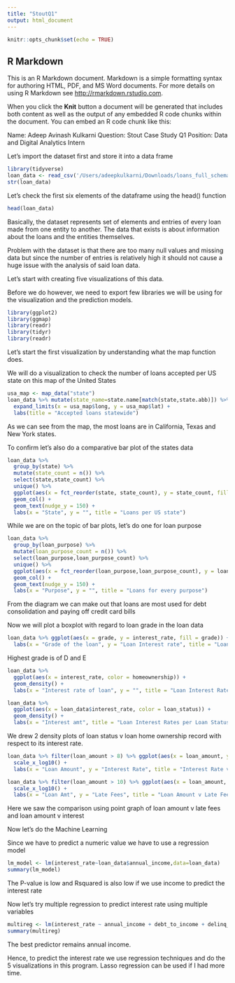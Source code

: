 ```yaml
---
title: "StoutQ1"
output: html_document
---
```


```r
knitr::opts_chunk$set(echo = TRUE)
```

## R Markdown

This is an R Markdown document. Markdown is a simple formatting syntax for authoring HTML, PDF, and MS Word documents. For more details on using R Markdown see <http://rmarkdown.rstudio.com>.

When you click the **Knit** button a document will be generated that includes both content as well as the output of any embedded R code chunks within the document. You can embed an R code chunk like this:


Name: Adeep Avinash Kulkarni
Question: Stout Case Study Q1
Position: Data and Digital Analytics Intern

Let's import the dataset first and store it into a data frame

```R
library(tidyverse)
loan_data <- read_csv('/Users/adeepkulkarni/Downloads/loans_full_schema.csv')
str(loan_data)
```
Let's check the first six elements of the dataframe using the head() function

```R
head(loan_data)
```
Basically, the dataset represents set of elements and entries of every loan made from one entity to another. The data that exists is
about information about the loans and the entities themselves.

Problem with the dataset is that there are too many null values and missing data but since the number of entries is relatively high it should not cause a huge issue with the analysis of said loan data.

Let's start with creating five visualizations of this data.

Before we do however, we need to export few libraries we will be using for the visualization and the prediction models.

```R
library(ggplot2)
library(ggmap)
library(readr)
library(tidyr)
library(readr)
```

Let's start the first visualization by understanding what the map function does.

We will do a visualization to check the number of loans accepted per US state on this map of the United States

```R
usa_map <- map_data("state")
loan_data %>% mutate(state_name=state.name[match(state,state.abb)]) %>% mutate(state_name=str_to_lower(state_name)) %>% filter(is.na(state_name)==FALSE) %>% group_by(state_name) %>% mutate(state_count = n()) %>% select(state_name,state_count) %>% unique() %>% ggplot() + geom_map(map = usa_map, aes(map_id = state_name, fill = state_count)) +
  expand_limits(x = usa_map$long, y = usa_map$lat) +
  labs(title = "Accepted loans statewide") 
```

As we can see from the map, the most loans are in California, Texas and New York states.

To confirm let's also do a comparative bar plot of the states data

```r
loan_data %>%
  group_by(state) %>%
  mutate(state_count = n()) %>%
  select(state,state_count) %>%
  unique() %>%
  ggplot(aes(x = fct_reorder(state, state_count), y = state_count, fill = state, label = state_count)) +
  geom_col() +
  geom_text(nudge_y = 150) +
  labs(x = "State", y = "", title = "Loans per US state") 
```


While we are on the topic of bar plots, let's do one for loan purpose

```R
loan_data %>%
  group_by(loan_purpose) %>%
  mutate(loan_purpose_count = n()) %>%
  select(loan_purpose,loan_purpose_count) %>%
  unique() %>%
  ggplot(aes(x = fct_reorder(loan_purpose,loan_purpose_count), y = loan_purpose_count, fill = loan_purpose, label = loan_purpose_count)) +
  geom_col() +
  geom_text(nudge_y = 150) +
  labs(x = "Purpose", y = "", title = "Loans for every purpose") 
```
From the diagram we can make out that loans are most used for debt consolidation and paying off credit card bills

Now we will plot a boxplot with regard to loan grade in the loan data

```R
loan_data %>% ggplot(aes(x = grade, y = interest_rate, fill = grade)) + geom_boxplot() +
  labs(x = "Grade of the loan", y = "Loan Interest rate", title = "Loan Interest Rates for every grade")
```
Highest grade is of D and E

```R
loan_data %>%
  ggplot(aes(x = interest_rate, color = homeownership)) +
  geom_density() +
  labs(x = "Interest rate of loan", y = "", title = "Loan Interest Rates per Home Ownership")
```
```r
loan_data %>%
  ggplot(aes(x = loan_data$interest_rate, color = loan_status)) +
  geom_density() +
  labs(x = "Interest amt", title = "Loan Interest Rates per Loan Status")
```
We drew 2 density plots of loan status v loan home ownership record with respect to its interest rate.

```R
loan_data %>% filter(loan_amount > 8) %>% ggplot(aes(x = loan_amount, y = interest_rate)) +geom_point(color = "red") +
  scale_x_log10() +
  labs(x = "Loan Amount", y = "Interest Rate", title = "Interest Rate vs. Loan Amount")
```

```R
loan_data %>% filter(loan_amount > 10) %>% ggplot(aes(x = loan_amount, y = paid_late_fees)) +geom_point(color = "green") +
  scale_x_log10() +
  labs(x = "Loan Amt", y = "Late Fees", title = "Loan Amount v Late Fees")
```
Here we saw the comparison using point graph of loan amount v late fees and loan amount v interest

Now let's do the Machine Learning

Since we have to predict a numeric value we have to use a regression model

```r
lm_model <- lm(interest_rate~loan_data$annual_income,data=loan_data)
summary(lm_model)
```
The P-value is low and Rsquared is also low if we use income to predict the interest rate

Now let's try multiple regression to predict interest rate using multiple variables

```r
multireg <- lm(interest_rate ~ annual_income + debt_to_income + delinq_2y,data=loan_data)
summary(multireg)
```
The best predictor remains annual income. 

Hence, to predict the interest rate we use regression techniques and do the 5 visualizations in this program. Lasso regression can be used if I had more time.